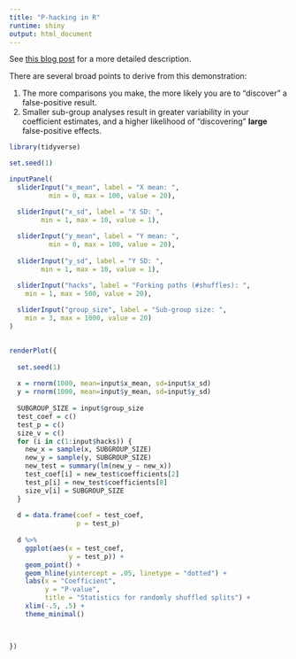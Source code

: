 ```yaml
---
title: "P-hacking in R"
runtime: shiny
output: html_document
---
```


See [this blog post](https://seantrott.github.io/p-hacking/) for a more detailed description.

There are several broad points to derive from this demonstration:

1. The more comparisons you make, the more likely you are to "discover" a false-positive result.  
2. Smaller sub-group analyses result in greater variability in your coefficient estimates, and a higher likelihood of "discovering" **large** false-positive effects.

```r

library(tidyverse)
```


```r

set.seed(1)

inputPanel(
  sliderInput("x_mean", label = "X mean: ",
          min = 0, max = 100, value = 20),

  sliderInput("x_sd", label = "X SD: ",
        min = 1, max = 10, value = 1),
  
  sliderInput("y_mean", label = "Y mean: ",
          min = 0, max = 100, value = 20),
  
  sliderInput("y_sd", label = "Y SD: ",
        min = 1, max = 10, value = 1),

  sliderInput("hacks", label = "Forking paths (#shuffles): ",
    min = 1, max = 500, value = 20),
  
  sliderInput("group_size", label = "Sub-group size: ",
    min = 3, max = 1000, value = 20)
)

  
renderPlot({
  
  set.seed(1)
  
  x = rnorm(1000, mean=input$x_mean, sd=input$x_sd)
  y = rnorm(1000, mean=input$y_mean, sd=input$y_sd)
  
  SUBGROUP_SIZE = input$group_size
  test_coef = c()
  test_p = c()
  size_v = c()
  for (i in c(1:input$hacks)) {
    new_x = sample(x, SUBGROUP_SIZE)
    new_y = sample(y, SUBGROUP_SIZE)
    new_test = summary(lm(new_y ~ new_x))
    test_coef[i] = new_test$coefficients[2]
    test_p[i] = new_test$coefficients[8]
    size_v[i] = SUBGROUP_SIZE
  }
  
  d = data.frame(coef = test_coef,
                 p = test_p)
  
  d %>%
    ggplot(aes(x = test_coef,
               y = test_p)) +
    geom_point() +
    geom_hline(yintercept = .05, linetype = "dotted") +
    labs(x = "Coefficient",
         y = "P-value",
         title = "Statistics for randomly shuffled splits") +
    xlim(-.5, .5) +
    theme_minimal()


  
})

```

